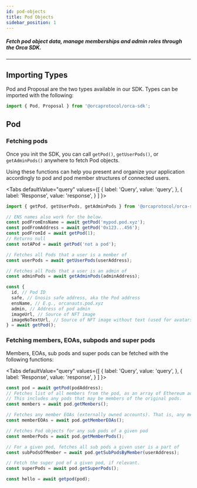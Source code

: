 ```yaml
---
id: pod-objects
title: Pod Objects
sidebar_position: 1
---
```



##### Fetch pod object data, manage memberships and admin roles through the Orca SDK.

---

## Importing Types

Pod and Proposal are the two types available in our SDK. Types can be imported with the following:

```js
import { Pod, Proposal } from '@orcaprotocol/orca-sdk';
```

## Pod
### Fetching pods
Once you init the SDK, you can call `getPod()`, `getUserPods()`, or `getAdminPods()` anywhere to fetch Pod objects.

Using these functions can help you present and organize your application accordingly to pod and pod member structures of connected users.

<Tabs
  defaultValue="query"
  values={[
    { label: 'Query', value: 'query', },
    { label: 'Response', value: 'response', }
  ]
}>
<TabItem value="query">

```js
import { getPod, getUserPods, getAdminPods } from '@orcaprotocol/orca-sdk';

// ENS names also work for the below.
const podFromEnsName = await getPod('mypod.pod.xyz');
const podFromAddress = await getPod('0x123...456');
const podFromId = await getPod(1);
// Returns null
const notAPod = await getPod('not a pod');

// Fetches all Pods that a user is a member of
const userPods = await getUserPods(userAddress);

// Fetches all Pods that a user is an admin of
const adminPods = await getAdminPods(adminAddress);
```

</TabItem>
<TabItem value="response">

```js
const {
  id, // Pod ID
  safe, // Gnosis safe address, aka the Pod address
  ensName, // E.g., orcanauts.pod.xyz
  admin, // Address of pod admin
  imageUrl, // Source of NFT image
  imageNoTextUrl, // Source of NFT image without text (used for avatars)
} = await getPod();
```
</TabItem>
</Tabs>

### Fetching members, EOAs, subpods and super pods

Members, EOAs, sub pods and super pods can be fetched with the following functions:

<Tabs
  defaultValue="query"
  values={[
    { label: 'Query', value: 'query', },
    { label: 'Response', value: 'response', }
  ]
}>
<TabItem value="query">

```js
const pod = await getPod(podAddress);
// Fetches list of all members from the pod, as an array of Ethereum addresses.
// This includes any pods that may be members of the original pods.
const members = await pod.getMembers();

// Fetches any member EOAs (externally owned accounts). That is, any member that is not a smart contract or pod.
const memberEOAs = await pod.getMemberEOAs();

// Fetches Pod objects for any sub pods of a given pod
const memberPods = await pod.getMemberPods();

// For a given pod, fetches all sub pods a given user is a part of
const subPodsOfMember = await pod.getSubPodsByMember(userAddress);

// Fetch the super pod of a given pod, if relevant. 
const superPods = await pod.getSuperPods();
```
</TabItem>

<TabItem value="response">

```js
const hello = await getpod(pod);
```
</TabItem>
</Tabs>
